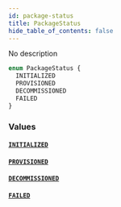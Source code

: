 ```yaml
---
id: package-status
title: PackageStatus
hide_table_of_contents: false
---
```



No description

```graphql
enum PackageStatus {
  INITIALIZED
  PROVISIONED
  DECOMMISSIONED
  FAILED
}
```


### Values

#### [`INITIALIZED`](#)




#### [`PROVISIONED`](#)




#### [`DECOMMISSIONED`](#)




#### [`FAILED`](#)
